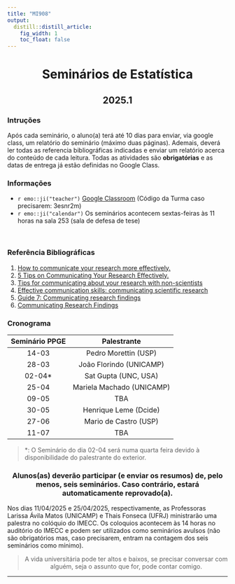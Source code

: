 ```yaml
---
title: "MI908"
output:
  distill::distill_article: 
    fig_width: 1
    toc_float: false  
---
```


<center>

# Seminários de Estatística

## 2025.1

</center>


### Intruções


Após cada seminário, o aluno(a) terá até 10 dias para enviar, via google class, um relatório do seminário (máximo duas páginas). Ademais, deverá ler todas as referencia bibliográficas indicadas e enviar um relatório acerca do conteúdo de cada leitura. Todas as atividades são **obrigatórias** e as datas de entrega já estão definidas no Google Class.



### Informações 

- `r emo::ji("teacher")` [Google Classroom](https://classroom.google.com/c/NzQ1MzM4Mzk5Njc1?cjc=3esnr2m)  (Código da Turma caso precisarem: 3esnr2m)
- `r emo::ji("calendar")` Os seminários acontecem sextas-feiras às 11 horas na sala 253 (sala de defesa de tese)

</br>

### Referência Bibliográficas

1. [How to communicate your research more effectively.](https://www.springernature.com/gp/researchers/the-source/blog/blogposts-communicating-research/how-to-be-a-better-research-communicator/17486026)
2. [5 Tips on Communicating Your Research Effectively.](https://gsrc.ucr.edu/blog/2022/11/30/5-tips-communicating-your-research-effectively)
3. [Tips for communicating about your research with non-scientists](https://www.nia.nih.gov/research/blog/2022/11/tips-communicating-about-your-research-non-scientists)
4. [Effective communication skills: communicating scientific research](https://advanceonline.cam.ac.uk/blog/effective-communication-skills-communicating-scientific-research)
5. [Guide 7: Communicating research findings](https://hseresearch.ie/wp-content/uploads/2021/12/Guide-no-7-Communicating-your-research.pdf)
6. [Communicating Research Findings](https://link.springer.com/chapter/10.1007/978-3-030-79956-4_7)



### **Cronograma**


| Seminário PPGE  |  Palestrante             |
|:---------------:|:------------------------:|
| 14-03           | Pedro Morettin (USP)     | 
| 28-03           | João Florindo (UNICAMP)  | 
| 02-04*           | Sat Gupta (UNC, USA) | 
| 25-04           | Mariela Machado (UNICAMP) | 
| 09-05           | TBA   | 
| 30-05           | Henrique Leme (Dcide) |
| 27-06           | Mario de Castro (USP)    |
| 11-07           | TBA  |


> *: O Seminário do dia 02-04 será numa quarta feira devido à disponibilidade do palestrante do exterior. 

<center>
<h3>
**Alunos(as) deverão participar (e enviar os resumos) de, pelo menos, seis seminários. Caso contrário, estará automaticamente reprovado(a).** 
</h3>
</center>



Nos dias 11/04/2025 e 25/04/2025, respectivamente, as Professoras Larissa Ávila Matos (UNICAMP) e Thais Fonseca (UFRJ) ministrarão uma palestra no colóquio do IMECC. Os coloquios acontecem às 14 horas no auditório do IMECC e podem ser utilizados como seminários avulsos (não são obrigatórios mas, caso precisarem, entram na contagem dos seis seminários como mínimo).



<center>

> A vida universitária pode ter altos e baixos, se precisar conversar com alguém, seja o assunto que for, pode contar comigo. 

</center>


---- 